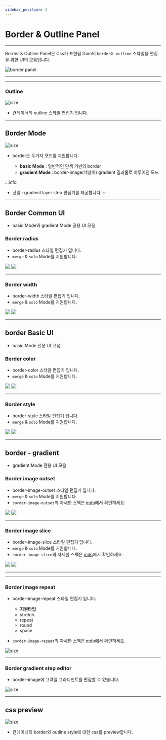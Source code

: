 ```yaml
---
sidebar_position: 2
---
```





# Border & Outline Panel

<hr/>

Border & Outline Panel은 Css가 표현될 Dom의 ```border와 outline``` 스타일을 편집을 위한 UI의 모음입니다.

![border panel](./img/panel_border.png)

<hr/>

<TOCInline toc={toc}/>

<hr/>

### Outline
![size](./img/border/ui_outline.png)

- 컨테이너의 outline 스타일 편집기 입니다.

<hr/>

## Border Mode
![size](./img/border/ui_border_mode.png)

- border는 두가지 모드를 지원합니다.

	- **basic Mode** : 일반적인 단색 기반의 border
	- **gradient Mode** : border-image(색상이) gradient 결과물로 이루어진 모드


:::info
- 단일 : gradient layer step 편집기를 제공합니다.
:::


<hr/>

## Border Common UI
- basic Mode와 gradient Mode 공용 UI 모음
### Border radius
- border-radius 스타일 편집기 입니다.
- ```merge``` & ```solo``` Mode를 지원합니다.
<Tabs>
	<TabItem value="merge" label="merge mode" default>
		<img src={require('./img/border/ui_border_radius.png').default}/>
	</TabItem>
	<TabItem value="solo" label="solo mode">
		<img src={require('./img/border/ui_border_radius_solo.png').default}/>
	</TabItem>
</Tabs>


<hr/>

### Border width
- border-width 스타일 편집기 입니다.
- ```merge``` & ```solo``` Mode를 지원합니다.
<Tabs>
	<TabItem value="merge" label="merge mode" default>
		<img src={require('./img/border/ui_border_width.png').default}/>
	</TabItem>
	<TabItem value="solo" label="solo mode">
		<img src={require('./img/border/ui_border_width_solo.png').default}/>
	</TabItem>
</Tabs>

<hr/>

## border Basic UI
- basic Mode 전용 UI 모음

### Border color
- border-color 스타일 편집기 입니다.
- ```merge``` & ```solo``` Mode를 지원합니다.
<Tabs>
	<TabItem value="merge" label="merge mode" default>
		<img src={require('./img/border/ui_border_color.png').default}/>
	</TabItem>
	<TabItem value="solo" label="solo mode">
		<img src={require('./img/border/ui_border_color_solo.png').default}/>
	</TabItem>
</Tabs>

<hr/>


### Border style
- border-style 스타일 편집기 입니다.
- ```merge``` & ```solo``` Mode를 지원합니다.
<Tabs>
	<TabItem value="merge" label="merge mode" default>
		<img src={require('./img/border/ui_border_style.png').default}/>
	</TabItem>
	<TabItem value="solo" label="solo mode">
		<img src={require('./img/border/ui_border_style_solo.png').default}/>
	</TabItem>
</Tabs>

<hr/>


## border - gradient
- gradient Mode 전용 UI 모음
### Border image outset
- border-image-outset 스타일 편집기 입니다.
- ```merge``` & ```solo``` Mode를 지원합니다.
- ```border-image-outset```의 자세한 스펙은 [mdn](https://developer.mozilla.org/ko/docs/Web/CSS/border-image-outset)에서 확인하세요.
<Tabs>
	<TabItem value="merge" label="merge mode" default>
		<img src={require('./img/border/ui_gradient_border_image_outset.png').default}/>
	</TabItem>
	<TabItem value="solo" label="solo mode">
		<img src={require('./img/border/ui_gradient_border_image_outset_solo.png').default}/>
	</TabItem>
</Tabs>

<hr/>

### Border image slice
- border-image-slice 스타일 편집기 입니다.
- ```merge``` & ```solo``` Mode를 지원합니다.
- ```border-image-slice```의 자세한 스펙은 [mdn](https://developer.mozilla.org/ko/docs/Web/CSS/border-image-slice)에서 확인하세요.
<Tabs>
	<TabItem value="merge" label="merge mode" default>
		<img src={require('./img/border/ui_gradient_border_image_slice.png').default}/>
	</TabItem>
	<TabItem value="solo" label="solo mode">
		<img src={require('./img/border/ui_gradient_border_image_slice_solo.png').default}/>
	</TabItem>
</Tabs>

<hr/>

<hr/>

### Border image repeat
- border-image-repeat 스타일 편집기 입니다.
	-	**지원타입**
	- stretch
	- repeat
	- round
	- space

- ```border-image-repeat```의 자세한 스펙은 [mdn](https://developer.mozilla.org/ko/docs/Web/CSS/border-image-repeat)에서 확인하세요.

 ![size](./img/border/ui_gradient_border_image_repeat.png)

<hr/>

### Border gradient step editor
- border-image에 그려질 그라디언트를 편집할 수 있습니다.

 ![size](./img/border/ui_gradient_step_edit.png)

<hr/>


## css preview
 ![size](./img/border/ui_css_preview.png)

- 컨테이너의 border와 outline style에 대한 css를 preview합니다.